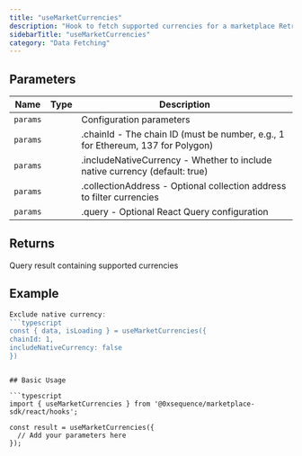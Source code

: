 ```yaml
---
title: "useMarketCurrencies"
description: "Hook to fetch supported currencies for a marketplace Retrieves the list of currencies supported by the marketplace for a specific chain. Can optionally filter to exclude native currency or filter by collection."
sidebarTitle: "useMarketCurrencies"
category: "Data Fetching"
---
```


## Parameters

| Name | Type | Description |
|------|------|-------------|
| `params` |  | Configuration parameters |
| `params` |  | .chainId - The chain ID (must be number, e.g., 1 for Ethereum, 137 for Polygon) |
| `params` |  | .includeNativeCurrency - Whether to include native currency (default: true) |
| `params` |  | .collectionAddress - Optional collection address to filter currencies |
| `params` |  | .query - Optional React Query configuration |

## Returns

Query result containing supported currencies

## Example

```typescript
Exclude native currency:
```typescript
const { data, isLoading } = useMarketCurrencies({
chainId: 1,
includeNativeCurrency: false
})
```
```

## Basic Usage

```typescript
import { useMarketCurrencies } from '@0xsequence/marketplace-sdk/react/hooks';

const result = useMarketCurrencies({
  // Add your parameters here
});
```

